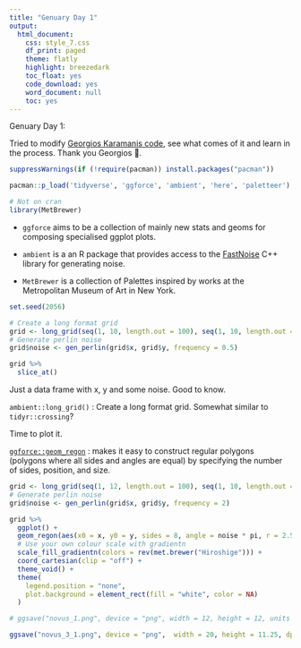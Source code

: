 ```yaml
---
title: "Genuary Day 1"
output:
  html_document:
    css: style_7.css
    df_print: paged
    theme: flatly
    highlight: breezedark
    toc_float: yes
    code_download: yes
    word_document: null
    toc: yes
---
```


Genuary Day 1:

Tried to modify [Georgios Karamanis code](https://github.com/gkaramanis/aRtist/blob/main/genuary/2022/2022-01/2022-01.R), see what comes of it and learn in the process. Thank you Georgios 🙇.

```r
suppressWarnings(if (!require(pacman)) install.packages("pacman"))

pacman::p_load('tidyverse', 'ggforce', 'ambient', 'here', 'paletteer')

# Not on cran
library(MetBrewer)

```

-   `ggforce` aims to be a collection of mainly new stats and geoms for composing specialised ggplot plots.

-   `ambient` is a an R package that provides access to the [FastNoise](https://github.com/Auburns/FastNoise) C++ library for generating noise.

-   `MetBrewer` is a collection of Palettes inspired by works at the Metropolitan Museum of Art in New York.

```r
set.seed(2056)

# Create a long format grid
grid <- long_grid(seq(1, 10, length.out = 100), seq(1, 10, length.out = 100))
# Generate perlin noise
grid$noise <- gen_perlin(grid$x, grid$y, frequency = 0.5)

grid %>% 
  slice_at()
```

Just a data frame with x, y and some noise. Good to know.

`ambient::long_grid()` : Create a long format grid. Somewhat similar to `tidyr::crossing`?

Time to plot it.

[`ggforce::geom_regon`](https://ggforce.data-imaginist.com/reference/geom_regon.html) : makes it easy to construct regular polygons (polygons where all sides and angles are equal) by specifying the number of sides, position, and size.

```r
grid <- long_grid(seq(1, 12, length.out = 100), seq(1, 10, length.out = 100))
# Generate perlin noise
grid$noise <- gen_perlin(grid$x, grid$y, frequency = 2)

grid %>% 
  ggplot() +
  geom_regon(aes(x0 = x, y0 = y, sides = 8, angle = noise * pi, r = 2.5, fill = noise), size = 0.1, color = NA, alpha = 0.1) +
  # Use your own colour scale with gradientn
  scale_fill_gradientn(colors = rev(met.brewer("Hiroshige"))) +
  coord_cartesian(clip = "off") +
  theme_void() +
  theme(
    legend.position = "none",
    plot.background = element_rect(fill = "white", color = NA)
  )
```

```r
# ggsave("novus_1.png", device = "png", width = 12, height = 12, units = "in", dpi = 500)

ggsave("novus_3_1.png", device = "png",  width = 20, height = 11.25, dpi = 700)
```
